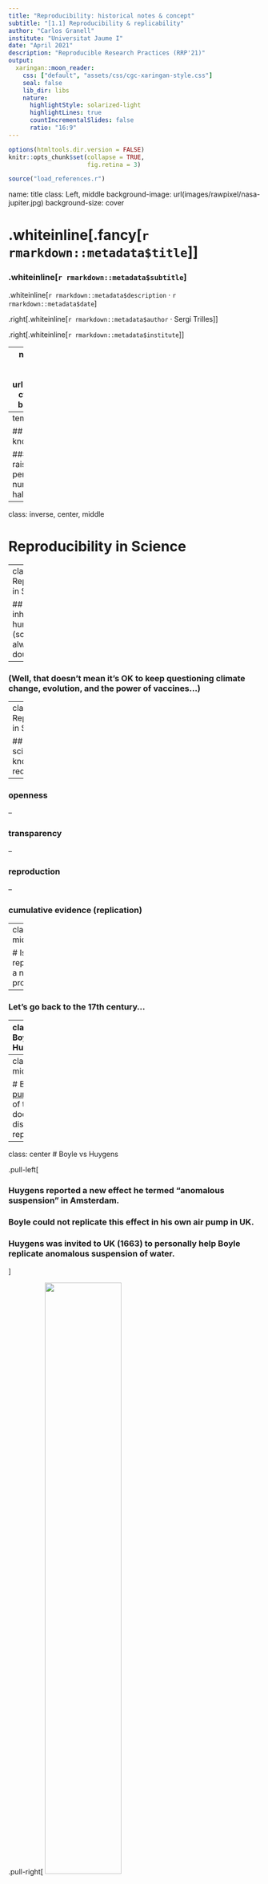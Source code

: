 ```yaml
---
title: "Reproducibility: historical notes & concept"
subtitle: "[1.1] Reproducibility & replicability"
author: "Carlos Granell"
institute: "Universitat Jaume I"
date: "April 2021"
description: "Reproducible Research Practices (RRP'21)"
output:
  xaringan::moon_reader:
    css: ["default", "assets/css/cgc-xaringan-style.css"]
    seal: false
    lib_dir: libs
    nature:
      highlightStyle: solarized-light
      highlightLines: true
      countIncrementalSlides: false
      ratio: "16:9"
---
```



```r
options(htmltools.dir.version = FALSE)
knitr::opts_chunk$set(collapse = TRUE,
                      fig.retina = 3)

```

```r
source("load_references.r")
```

name: title
class: Left, middle
background-image: url(images/rawpixel/nasa-jupiter.jpg)
background-size: cover


# .whiteinline[.fancy[`r rmarkdown::metadata$title`]]

### .whiteinline[`r rmarkdown::metadata$subtitle`]

.whiteinline[`r rmarkdown::metadata$description` &#183; `r rmarkdown::metadata$date`]

.right[.whiteinline[`r rmarkdown::metadata$author` &#183; Sergi Trilles]]

.right[.whiteinline[`r rmarkdown::metadata$institute`]]



---
name: spacecraft
class: bottom, middle
background-image: url(images/rawpixel/nasa-cygnus-spacecraft.jpg)
background-size: cover


---
template: spacecraft

## Focus is the art of knowing what to ignore.

### The fastest way to raise your level of performance: Cut your number of commitments in half.

---
class: inverse, center, middle

# Reproducibility in Science

---
class: center
# Reproducibility in Science

## Doubt is inherently human and we (scientists) always have doubts!

--

### (Well, that doesn’t mean it’s OK to keep questioning climate change, evolution, and the power of vaccines...)

---
class: center
# Reproducibility in Science


## Advancing science and knowledge requires

--

### openness

--

### transparency

--

### reproduction

--

### cumulative evidence (replication)


---
class: center, middle

# Is reproducibility a new problem?

--

### Let's go back to the 17th century...


---
class: center
# Boyle vs Huygens

.pull-left[

<img src="https://upload.wikimedia.org/wikipedia/commons/thumb/a/a3/The_Shannon_Portrait_of_the_Hon_Robert_Boyle.jpg/800px-The_Shannon_Portrait_of_the_Hon_Robert_Boyle.jpg" width="65%"/>

[Robert Boyle](https://en.wikipedia.org/wiki/Robert_Boyle)
]

.pull-right[
<img src="https://upload.wikimedia.org/wikipedia/commons/a/a4/Christiaan_Huygens-painting.jpeg" width="65%"/>

[Christiaan Huygens](https://en.wikipedia.org/wiki/Christiaan_Huygens)

]


---
class: center, middle

# Boyle's [air-pump](https://en.wikipedia.org/wiki/Air_pump) was one of the first documented disputes over reproducibility...


---
class: center
# Boyle vs Huygens

.pull-left[

### Huygens reported a new effect he termed "anomalous suspension" in Amsterdam.

### Boyle could not replicate this effect in his own air pump in UK.

### Huygens was invited to UK (1663) to personally help Boyle __replicate__ anomalous suspension of water.

]


.pull-right[
<img src="https://upload.wikimedia.org/wikipedia/commons/3/31/Boyle_air_pump.jpg" width="55%"/>

]


???

[Source](https://en.wikipedia.org/wiki/Reproducibility)


---
class: center
# Newton vs Flamsteed

.pull-left[

<img src="https://upload.wikimedia.org/wikipedia/commons/thumb/3/3b/Portrait_of_Sir_Isaac_Newton%2C_1689.jpg/1280px-Portrait_of_Sir_Isaac_Newton%2C_1689.jpg" width="65%"/>

[Isaac Newton](https://en.wikipedia.org/wiki/Isaac_Newton)
]

.pull-right[
<img src="https://upload.wikimedia.org/wikipedia/commons/1/16/John_Flamsteed_1702.jpg" width="65%"/>

[John Flamsteed](https://en.wikipedia.org/wiki/John_Flamsteed)

]


---
class: center, middle

# Flamsteed's lunar data & Newston's request for raw data 

--

In 1695, Sir Isaac Newton wrote a letter to the British Astronomer Royal John Flamsteed, whose data on lunar positions he was trying to get for more than half a year. Newton declared that

--

> “these and all your communications will be useless to me unless you can propose some practicable way or other of supplying me with observations … __I want not your calculations, but your observations only__.” `r Cite(my_refs, "noy2019")`

???

[Kollerstrom, N. & Yallop, B. D. J. Hist. Astron. 26, 237–246 (1995)](https://doi.org/10.1177%2F002182869502600303).


---
class: center, middle

# Is reproducibility a new problem?

--

### Let's go back to 40 years ago, with the birth of personal computers...

---
class: center

# Literate programming 

.pull-left[

### [Literate programming](https://en.wikipedia.org/wiki/Literate_programming): a new methodology of programming. `r Cite(my_refs, "knuth1984")`

### "Programs are meant to be read by humans, and only incidentally for computers to execute."

### A programme combines human language and code.


]

.pull-right[

<img src="https://upload.wikimedia.org/wikipedia/commons/4/4f/KnuthAtOpenContentAlliance.jpg" width="65%"/>

[Donald E Knuth](https://en.wikipedia.org/wiki/Donald_Knuth)


]

---
class: center, middle

# Is reproducibility a new problem?

--

### Let's go back to 30 years ago, with the birth of Internet...

---
class: center

# Electronic documents


.pull-left[

## `r my_refs["claerbout1992"]$title` `r Cite(my_refs, "claerbout1992")`

### Executable digital notebook

### Be open & help others

### Document for future self
]

.pull-right[
<img src="images/Claerbout92.png" width="65%"/>
]

---
class: center, middle

# Is reproducibility a new problem?

--

### No, it is not _NEW_, but it _IS_ still a problem. 


---
class: left, bottom
background-image: url(images/supertramp.jpg)
background-size: contain


---
class: center

# 1,500 scientists lift the lid on reproducibility `r Cite(my_refs, "baker2016")`


.pull-left[

### +70% of researchers have tried and failed to reproduce another scientist's experiments

### +50% have failed to reproduce their own experiments
]

.pull-right[
![is there a reproducibility crisis?](images/reproducibility-graphic-online1.jpeg)
]

---
class: center
# Limitations & enablers `r Cite(my_refs, "baker2016")`

.pull-left[
<img src="images/reproducibility-graphic-online4.jpg" width="65%"/>
]

.pull-right[
<img src="images/reproducibility-graphic-online5.jpg" width="70%"/>
]

---
# .center[Reproducibility crisis is well covered]


- In __scientific studies__ in general, across various disciplines `r Cite(my_refs, "ioannidis2005")`: _`r my_refs["ioannidis2005"]$title`_

- In __economics__ `r Cite(my_refs, "ioannidis2017")`: _`r my_refs["ioannidis2017"]$title`_

- In __medical chemistry__ `r Cite(my_refs, "baker2017")`: _`r my_refs["baker2017"]$title`_

- In __neuroscience__ `r Cite(my_refs, "button2013")`: _`r my_refs["button2013"]$title`_

- In __psychology__ `r Cite(my_refs, "baker2015")`: _`r my_refs["baker2015"]$title`_

---
# .center[Psychology's largest reproducibility test]

.pull-left[


### Only 39 out ot 100 of the published studies in psychology could be reproduced. `r Cite(my_refs, "baker2015")`
]

.pull-right[
![](images/replicatation-graphic-b.png)
]

---
class: center, middle
# “science is in crisis” narrative is wrong 

### `r Cite(my_refs, "fanelli2018")`: _`r my_refs["fanelli2018"]$title`_

> The new “science is in crisis” narrative is not only empirically unsupported, but also quite obviously counterproductive. Instead of inspiring younger generations to do more and better science, it might foster in them cynicism and indifference. Instead of inviting greater respect for and investment in research, it risks discrediting the value of evidence and feeding antiscientific agendas.

> Therefore, contemporary science could be more accurately portrayed as facing “new opportunities and challenges” or even a “revolution”. __Efforts to promote transparency and reproducibility would find complete justification in such a narrative of transformation and empowerment__, a narrative that is not only more compelling and inspiring than that of a crisis, but also better supported by evidence.

---
class: inverse, center, middle

## The concept of reproduction 

---
class: center, middle
# Objectives of scientific research

--

### Discover laws, axioms, rules, etc. and describe them under which condition they apply

--

### Conduct case studies to prove a general principle or theory


---
class: center, middle
# Objectives of scientific research


### Transfer/publish results to prove validity, veracity, trust in findings

--

> One of the pathways by which scientists confirm the validity of a new
finding or discovery is by repeating the research that produced it.


> Observed inconsistency may be an important precursor to new discovery while 
others fear it may be a symptom of a lack of rigor in science


---
class: center

# 'Show me', not 'trust me' `r Cite(my_refs, "stark2018")`

.pull-left[

### 'Show me' = ‘help me if you can’

### not 'trust me' = not ‘catch me if you can’ 

> "If I publish a paper long on results but short on methods, and it’s wrong, that makes me untrustworthy." 

> "If I say: ‘here’s my work’ and it’s wrong, I might have erred, but at least I am honest". 
]

.pull-right[
![](images/preproducibility.png)
]


---
class: center, middle

# Today's reality 

--

### Computation has a large and increasing role in scientific research `r Cite(my_refs, "stodden2014")`

--

### Many and diverse computational sciences (bio-informatics, geophysics, material science, fluid mechanics, climate modelling, computational chemistry, ...) `r Cite(my_refs, "barba2021")`


---
class: center, middle

# Today's reality 


### If results are produced by complex computational processes, 

--

### the _methods_ section of a scientific paper is no longer sufficient. 


---
# .center[The inverse problem `r Cite(my_refs, "nust2021")`]

![](images/nust2021_f1000.gif)

---
class: center, middle

### We define _reproducibility_ to mean 

--

.cold[COMPUTATIONAL REPRODUCIBILITY]


---

# .center[Some terms `r Cite(my_refs, c("claerbout1992", "donoho2009", "peng2011", "leek2017", "barba2018"))`]

.large[__Reproducible research__: Authors provide all the necessary data and the computer codes to run the analysis again, re-creating the results.]

.large[__Reproducibility__: A study is reproducible if all of the code and data used to generate the numbers and figures in the paper are available and exactly produce the published results.]


---

# .center[Some terms `r Cite(my_refs, c("claerbout1992", "donoho2009", "peng2011", "leek2017", "barba2018"))`]

.large[__Replication__: A study that arrives at the same scientific findings as another study, collecting new data (possibly with different methods) and completing new analyses.]

.large[__Replicability__: A study is replicable if an identical experiment can be performed like the first study and the statistical results are consistent.]

.large[__False discovery__: A study is a false discovery if the result presented in the study produces the wrong answer to the question of interest.]

---
class: center, middle

# Our view `r Cite(my_refs, c("ostermann2017", "nust2018", "ostermann2020"))`:

.large[A reproducible paper ensures a reviewer or reader can recreate the computational workflow of a study or experiment, including the prerequisite knowledge and the computational environment. The former implies the scientific argument to be understandable and sound. The latter requires a detailed description of used software and data, and both being openly available.]

---
class: center

# Reproducibility spectrum `r Cite(my_refs, "peng2011")`

![](images/spectrumreproducibility.jpg)

---

# Summary

### Reproducibility involves the .coldinline[ORIGINAL] data and code:
1. checking the published manuscript, 
1. looking for published data and code, then 
1. comparing the results of that data and code to the published results. 
1. if they are the same, the study is reproducible; otherwise, it is not.


### Replicability involves .fatinline[NEW] data collection to test for consistency with previous results of a smiliar study.

- Replication is to advance theory by confronting existing understanding with new evidence.`r Cite(my_refs, "nosek2020")` 
- Replication is accumulated  evidence 
- Even when paper is computationally reproducible, it may fail to be replicated


---

# References

```r
PrintBibliography(my_refs, start = 1, end = 5)
```

---

# References

```r
PrintBibliography(my_refs, start = 6, end = 10)
```

---

# References

```r
PrintBibliography(my_refs, start = 11, end = 15)
```

---

# References

```r
PrintBibliography(my_refs, start = 16, end = 20)
```

---

# References

```r
PrintBibliography(my_refs, start = 21, end = 25)
```
